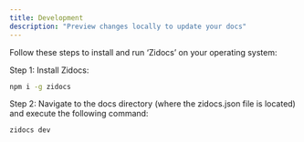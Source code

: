 ```yaml
---
title: Development
description: "Preview changes locally to update your docs"
---
```


Follow these steps to install and run ‘Zidocs’ on your operating system:

Step 1: Install Zidocs:

```bash
npm i -g zidocs
```
Step 2: Navigate to the docs directory (where the zidocs.json file is located) and execute the following command:

```bash
zidocs dev
```